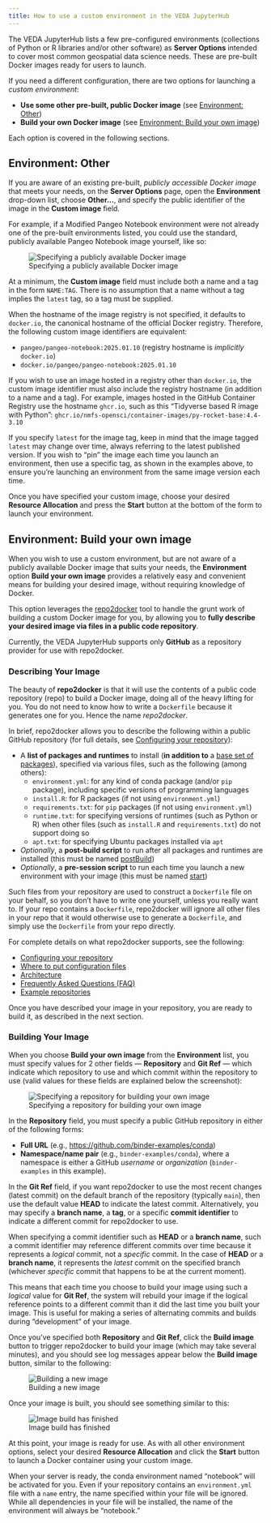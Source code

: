 ```yaml
---
title: How to use a custom environment in the VEDA JupyterHub
---
```


The VEDA JupyterHub lists a few pre-configured environments (collections of
Python or R libraries and/or other software) as **Server Options** intended to
cover most common geospatial data science needs.  These are pre-built Docker
images ready for users to launch.

If you need a different configuration, there are two options for launching a
*custom environment*:

- **Use some other pre-built, public Docker image** (see
  [Environment: Other](#environment-other))
- **Build your own Docker image** (see
  [Environment: Build your own image](#environment-build-your-own-image))

Each option is covered in the following sections.

## Environment: Other

If you are aware of an existing pre-built, *publicly accessible Docker image*
that meets your needs, on the **Server Options** page, open the **Environment**
drop-down list, choose **Other...**, and specify the public identifier of the
image in the **Custom image** field.

For example, if a Modified Pangeo Notebook environment were not already one of
the pre-built environments listed, you could use the standard, publicly
available Pangeo Notebook image yourself, like so:

![Specifying a publicly available Docker image](images/environment-other-custom-image.png)

At a minimum, the **Custom image** field must include both a name and a tag in
the form `NAME:TAG`.  There is no assumption that a name without a tag implies
the `latest` tag, so a tag must be supplied.

When the hostname of the image registry is not specified, it defaults to
`docker.io`, the canonical hostname of the official Docker registry.  Therefore,
the following custom image identifiers are equivalent:

- `pangeo/pangeo-notebook:2025.01.10` (registry hostname is _implicitly_ `docker.io`)
- `docker.io/pangeo/pangeo-notebook:2025.01.10`

If you wish to use an image hosted in a registry other than `docker.io`, the
custom image identifier must also include the registry hostname (in addition to
a name and a tag).  For example, images hosted in the GitHub Container Registry
use the hostname `ghcr.io`, such as this "Tidyverse based R image with Python":
`ghcr.io/nmfs-opensci/container-images/py-rocket-base:4.4-3.10`

::: {.callout-warning}
If you specify `latest` for the image tag, keep in mind that the image tagged
`latest` may change over time, always referring to the latest published version.
If you wish to "pin" the image each time you launch an environment, then use a
specific tag, as shown in the examples above, to ensure you're launching an
environment from the same image version each time.
:::

Once you have specified your custom image, choose your desired **Resource
Allocation** and press the **Start** button at the bottom of the form to launch
your environment.

## Environment: Build your own image

When you wish to use a custom environment, but are not aware of a publicly
available Docker image that suits your needs, the **Environment** option **Build
your own image** provides a relatively easy and convenient means for building
your desired image, without requiring knowledge of Docker.

This option leverages the
[repo2docker](https://repo2docker.readthedocs.io/en/stable/index.html) tool to
handle the grunt work of building a custom Docker image for you, by allowing you
to **fully describe your desired image via files in a public code repository**.

::: {.callout-note}
Currently, the VEDA JupyterHub supports only **GitHub** as a repository provider
for use with repo2docker.
:::

### Describing Your Image

The beauty of **repo2docker** is that it will use the contents of a public code
repository (repo) to build a Docker image, doing all of the heavy lifting for
you.  You do not need to know how to write a `Dockerfile` because it generates
one for you.  Hence the name *repo2docker*.

In brief, repo2docker allows you to describe the following within a public
GitHub repository (for full details, see [Configuring your repository]):

- A **list of packages and runtimes** to install (**in addition to** a
  [base set of packages]), specified via various files, such as the following
  (among others):
  - `environment.yml`: for any kind of conda package (and/or `pip` package),
    including specific versions of programming languages
  - `install.R`: for R packages (if not using `environment.yml`)
  - `requirements.txt`: for `pip` packages (if not using `environment.yml`)
  - `runtime.txt`: for specifying versions of runtimes (such as Python or R)
    when other files (such as `install.R` and `requirements.txt`) do not support
    doing so
  - `apt.txt`: for specifying Ubuntu packages installed via `apt`
- *Optionally*, a **post-build script** to run after all packages and runtimes
  are installed (this must be named [postBuild])
- *Optionally*, a **pre-session script** to run each time you launch a new
  environment with your image (this must be named [start])

Such files from your repository are used to construct a `Dockerfile` file on
your behalf, so you don't have to write one yourself, unless you really want to.
If your repo contains a `Dockerfile`, repo2docker will ignore all other files in
your repo that it would otherwise use to generate a `Dockerfile`, and simply use
the `Dockerfile` from your repo directly.

For complete details on what repo2docker supports, see the following:

- [Configuring your repository]
- [Where to put configuration files]
- [Architecture]
- [Frequently Asked Questions (FAQ)]
- [Example repositories]

Once you have described your image in your repository, you are ready to build
it, as described in the next section.

### Building Your Image

When you choose **Build your own image** from the **Environment** list, you must
specify values for 2 other fields --- **Repository** and **Git Ref** --- which
indicate which repository to use and which commit within the repository to use
(valid values for these fields are explained below the screenshot):

![Specifying a repository for building your own image](images/environment-build-your-own-image.png)

In the **Repository** field, you must specify a public GitHub repository in
either of the following forms:

- **Full URL** (e.g., <https://github.com/binder-examples/conda>)
- **Namespace/name pair** (e.g., `binder-examples/conda`), where a namespace
  is either a GitHub *username* or *organization* (`binder-examples` in this
  example).

In the **Git Ref** field, if you want repo2docker to use the most recent changes
(latest commit) on the default branch of the repository (typically `main`), then
use the default value **HEAD** to indicate the latest commit.  Alternatively,
you may specify a **branch name**, a **tag**, or a specific **commit
identifier** to indicate a different commit for repo2docker to use.

::: {.callout-note}
When specifying a commit identifier such as **HEAD** or a **branch name**, such
a commit identifier may reference different commits over time because it
represents a *logical* commit, not a *specific* commit.  In the case of **HEAD**
or a **branch name**, it represents the *latest* commit on the specified branch
(whichever *specific* commit that happens to be at the current moment).

This means that each time you choose to build your image using such a *logical*
value for **Git Ref**, the system will rebuild your image if the logical
reference points to a different commit than it did the last time you built your
image.  This is useful for making a series of alternating commits and builds
during "development" of your image.
:::

Once you've specified both **Repository** and **Git Ref**, click the **Build
image** button to trigger repo2docker to build your image (which may take
several minutes), and you should see log messages appear below the **Build
image** button, similar to the following:

![Building a new image](images/build-logs-new-build-started.png)

Once your image is built, you should see something similar to this:

![Image build has finished](images/build-logs-new-build-finished.png)

At this point, your image is ready for use.  As with all other environment
options, select your desired **Resource Allocation** and click the **Start**
button to launch a Docker container using your custom image.

::: {.callout-note}
When your server is ready, the conda environment named "notebook" will be
activated for you.  Even if your repository contains an `environment.yml` file
with a `name` entry, the name specified within your file will be ignored.  While
all dependencies in your file will be installed, the name of the environment
will always be "notebook."
:::

[base set of packages]:
  https://github.com/jupyterhub/repo2docker/blob/HEAD/repo2docker/buildpacks/conda/environment.yml
[postBuild]:
  https://repo2docker.readthedocs.io/en/stable/config_files.html#postbuild-run-code-after-installing-the-environment
[start]:
  https://repo2docker.readthedocs.io/en/stable/config_files.html#start-run-code-before-the-user-sessions-starts
[Configuring your repository]:
  https://repo2docker.readthedocs.io/en/stable/configuration/index.html
[Architecture]:
  https://repo2docker.readthedocs.io/en/stable/architecture.html
[Frequently Asked Questions (FAQ)]:
  https://repo2docker.readthedocs.io/en/stable/faq.html
[Where to put configuration files]:
  https://repo2docker.readthedocs.io/en/stable/usage.html#where-to-put-configuration-files
[Example repositories]:
  https://github.com/binder-examples
